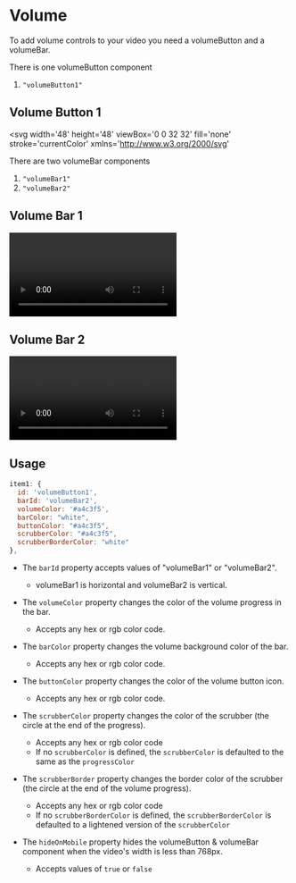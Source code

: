 # Volume

To add volume controls to your video you need a volumeButton and a volumeBar.

There is one volumeButton component

1. `"volumeButton1"`

## Volume Button 1

<svg
  width='48'
  height='48'
  viewBox='0 0 32 32'
  fill='none'
  stroke='currentColor'
  xmlns='http://www.w3.org/2000/svg'
>
  <path
    d='M4 13C4 12.4477 4.44772 12 5 12H9V20H5C4.44772 20 4 19.5523 4 19V13Z'
    stroke='currentColor'
    stroke-width='2'
  />
  <path d='M9 13L15 7' stroke-width='2' />
  <path d='M15 7V26' stroke-width='2' stroke-linecap='round' />
  <path d='M9 20L15 26' stroke-width='2' />
  <path
    d='M24 9.5C27.0185 11.7059 31.2444 17.7941 24 24.5'
    stroke='currentColor'
    stroke-width='2'
  />
  <path d='M19.5 13.5C21 14.6667 23.1 17.7 19.5 20.5' stroke-width='2' />
</svg>

There are two volumeBar components

1. `"volumeBar1"`
2. `"volumeBar2"`

## Volume Bar 1

<video
  width='min(10rem, 100%)'
  autoPlay={true}
  loop={true}
  src='https://custoplayer.nyc3.cdn.digitaloceanspaces.com/docs%2Fvolume%2FvolumeBar1-demo.mp4'
/>

## Volume Bar 2

<video
  width='min(10rem, 100%)'
  autoPlay={true}
  loop={true}
  src='https://custoplayer.nyc3.digitaloceanspaces.com/docs%2Fvolume%2FvolumeBar2-demo.mp4'
/>

## Usage

```jsx
item1: {
  id: 'volumeButton1',
  barId: 'volumeBar2',
  volumeColor: '#a4c3f5',
  barColor: "white",
  buttonColor: "#a4c3f5",
  scrubberColor: "#a4c3f5",
  scrubberBorderColor: "white"
},
```

- The `barId` property accepts values of "volumeBar1" or "volumeBar2".
  - volumeBar1 is horizontal and volumeBar2 is vertical.
- The `volumeColor` property changes the color of the volume progress in the bar.
  - Accepts any hex or rgb color code.
- The `barColor` property changes the volume background color of the bar.
  - Accepts any hex or rgb color code.
- The `buttonColor` property changes the color of the volume button icon.

  - Accepts any hex or rgb color code.

- The `scrubberColor` property changes the color of the scrubber (the circle at the end of the progress).

  - Accepts any hex or rgb color code
  - If no `scrubberColor` is defined, the `scrubberColor` is defaulted to the same as the `progressColor`

- The `scrubberBorder` property changes the border color of the scrubber (the circle at the end of the volume progress).

  - Accepts any hex or rgb color code
  - If no `scrubberBorderColor` is defined, the `scrubberBorderColor` is defaulted to a lightened version of the `scrubberColor`

- The `hideOnMobile` property hides the volumeButton & volumeBar component when the video's width is less than 768px.
  - Accepts values of `true` or `false`
